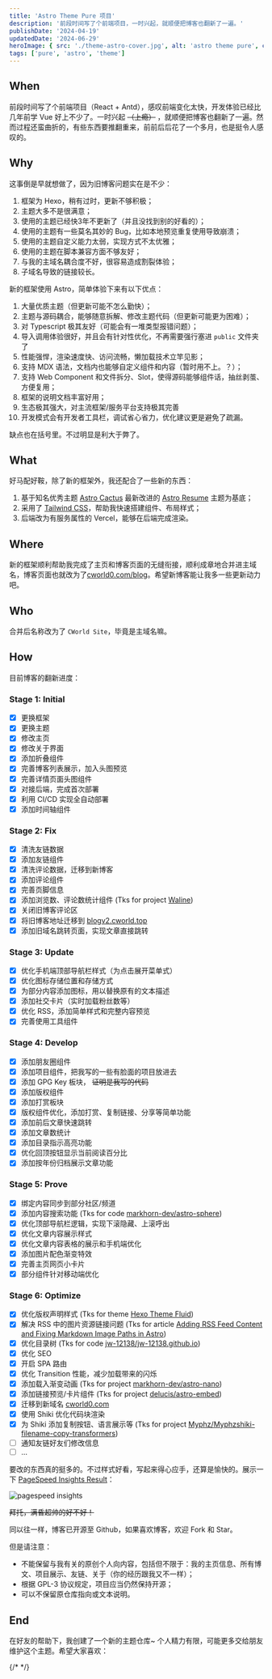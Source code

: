 ```yaml
---
title: 'Astro Theme Pure 项目'
description: '前段时间写了个前端项目，一时兴起，就顺便把博客也翻新了一遍。'
publishDate: '2024-04-19'
updatedDate: '2024-06-29'
heroImage: { src: './theme-astro-cover.jpg', alt: 'astro theme pure', color: '#3BA0C5' }
tags: ['pure', 'astro', 'theme']
---
```



## When

前段时间写了个前端项目（React + Antd），感叹前端变化太快，开发体验已经比几年前学 Vue 好上不少了。一时兴起 ~~（上瘾）~~ ，就顺便把博客也翻新了一遍。然而过程还蛮曲折的，有些东西要推翻重来，前前后后花了一个多月，也是挺令人感叹的。

## Why

这事倒是早就想做了，因为旧博客问题实在是不少：

1. 框架为 Hexo，稍有过时，更新不够积极；
2. 主题大多不是很满意；
3. 使用的主题已经快3年不更新了（并且没找到别的好看的）；
4. 使用的主题有一些莫名其妙的 Bug，比如本地预览重复使用导致崩溃；
5. 使用的主题自定义能力太弱，实现方式不太优雅；
6. 使用的主题在脚本兼容方面不够友好；
7. 与我的主域名耦合度不好，很容易造成割裂体验；
8. 子域名导致的链接较长。

新的框架使用 Astro，简单体验下来有以下优点：

1. 大量优质主题（但更新可能不怎么勤快）；
2. 主题与源码耦合，能够随意拆解、修改主题代码（但更新可能更为困难）；
3. 对 Typescript 极其友好（可能会有一堆类型报错问题）；
4. 导入调用体验很好，并且会有针对性优化，不再需要强行塞进 `public` 文件夹了
5. 性能强悍，渲染速度快、访问流畅，懒加载技术立竿见影；
6. 支持 MDX 语法，文档内也能够自定义组件和内容（暂时用不上。？）；
7. 支持 Web Component 和文件拆分、Slot，使得源码能够组件话，抽丝剥茧、方便复用；
8. 框架的说明文档丰富好用；
9. 生态极其强大，对主流框架/服务平台支持极其完善
10. 开发模式会有开发者工具栏，调试省心省力，优化建议更是避免了疏漏。

缺点也在括号里。不过明显是利大于弊了。

## What

好马配好鞍，除了新的框架外，我还配合了一些新的东西：

1. 基于知名优秀主题 [Astro Cactus](https://github.com/chrismwilliams/astro-theme-cactus) 最新改进的 [Astro Resume](https://github.com/srleom/astro-theme-resume?tab=readme-ov-file) 主题为基底；
2. 采用了 [Tailwind CSS](https://tailwindcss.com)，帮助我快速搭建组件、布局样式；
3. 后端改为有服务属性的 Vercel，能够在后端完成渲染。

## Where

新的框架顺利帮助我完成了主页和博客页面的无缝衔接，顺利成章地合并进主域名，博客页面也就改为了[cworld0.com/blog](https://cworld0.com/blog)。希望新博客能让我多一些更新动力吧。

## Who

合并后名称改为了 `CWorld Site`，毕竟是主域名嘛。

## How

目前博客的翻新进度：

### Stage 1: Initial

- [x] 更换框架
- [x] 更换主题
- [x] 修改主页
- [x] 修改关于界面
- [x] 添加折叠组件
- [x] 完善博客列表展示，加入头图预览
- [x] 完善详情页面头图组件
- [x] 对接后端，完成首次部署
- [x] 利用 CI/CD 实现全自动部署
- [x] 添加时间轴组件

### Stage 2: Fix

- [x] 清洗友链数据
- [x] 添加友链组件
- [x] 清洗评论数据，迁移到新博客
- [x] 添加评论组件
- [x] 完善页脚信息
- [x] 添加浏览数、评论数统计组件 (Tks for project [Waline](https://waline.js.org/guide/features/pageview.html))
- [x] 关闭旧博客评论区
- [x] 将旧博客地址迁移到 [blogv2.cworld.top](https://blogv2.cworld.top/)
- [x] 添加旧域名跳转页面，实现文章直接跳转

### Stage 3: Update

- [x] 优化手机端顶部导航栏样式（为点击展开菜单式）
- [x] 优化图标存储位置和存储方式
- [x] 为部分内容添加图标，用以替换原有的文本描述
- [x] 添加社交卡片（实时加载粉丝数等）
- [x] 优化 RSS，添加简单样式和完整内容预览
- [x] 完善使用工具组件

### Stage 4: Develop

- [x] 添加朋友圈组件
- [x] 添加项目组件，把我写的一些有脸面的项目放进去
- [x] 添加 GPG Key 板块， ~~证明是我写的代码~~
- [x] 添加版权组件
- [x] 添加打赏板块
- [x] 版权组件优化，添加打赏、复制链接、分享等简单功能
- [x] 添加前后文章快速跳转
- [x] 添加文章数统计
- [x] 添加目录指示高亮功能
- [x] 优化回顶按钮显示当前阅读百分比
- [x] 添加按年份归档展示文章功能

### Stage 5: Prove

- [x] 绑定内容同步到部分社区/频道
- [x] 添加内容搜索功能 (Tks for code [markhorn-dev/astro-sphere](https://github.com/markhorn-dev/astro-sphere/blob/main/src/components/Search.tsx))
- [x] 优化顶部导航栏逻辑，实现下滚隐藏、上滚呼出
- [x] 优化文章内容展示样式
- [x] 优化文章内容表格的展示和手机端优化
- [x] 添加图片配色渐变特效
- [x] 完善主页网页小卡片
- [x] 部分组件针对移动端优化

### Stage 6: Optimize

- [x] 优化版权声明样式 (Tks for theme [Hexo Theme Fluid](https://hexo.fluid-dev.com/posts/hello-fluid/))
- [x] 解决 RSS 中的图片资源链接问题 (Tks for article [Adding RSS Feed Content and Fixing Markdown Image Paths in Astro](https://billyle.dev/posts/adding-rss-feed-content-and-fixing-markdown-image-paths-in-astro))
- [x] 优化目录树 (Tks for code [jw-12138/jw-12138.github.io](https://github.com/jw-12138/jw-12138.github.io/blob/main/src/components/toc.jsx))
- [x] 优化 SEO
- [x] 开启 SPA 路由
- [x] 优化 Transition 性能，减少加载带来的闪烁
- [x] 添加载入渐变动画 (Tks for project [markhorn-dev/astro-nano](https://github.com/markhorn-dev/astro-nano))
- [x] 添加链接预览/卡片组件 (Tks for project [delucis/astro-embed](https://github.com/delucis/astro-embed))
- [x] 迁移到新域名 [cworld0.com](https://cworld0.com/)
- [x] 使用 Shiki 优化代码块渲染
- [x] 为 Shiki 添加复制按钮、语言展示等 (Tks for project [Myphz/Myphzshiki-filename-copy-transformers](https://github.com/Myphz/shiki-filename-copy-transformers))
- [ ] 通知友链好友们修改信息
- [ ] ...

要改的东西真的挺多的。不过样式好看，写起来得心应手，还算是愉快的。展示一下 [PageSpeed Insights Result](https://pagespeed.web.dev/analysis/https-cworld-top/o229zrt5o4?form_factor=mobile&hl=en)：

![pagespeed insights](./page-speed-insights.png)

~~拜托，满昏超帅的好不好！~~

同以往一样，博客已开源至 Github，如果喜欢博客，欢迎 Fork 和 Star。

<LinkPreview id='https://github.com/cworld1/cworld1' />

但是请注意：

- 不能保留与我有关的原创个人向内容，包括但不限于：我的主页信息、所有博文、项目展示、友链、关于（你的经历跟我又不一样）；
- 根据 GPL-3 协议规定，项目应当仍然保持开源；
- 可以不保留原仓库指向或文本说明。

## End

在好友的帮助下，我创建了一个新的主题仓库~ 个人精力有限，可能更多交给朋友维护这个主题。希望大家喜欢：

<LinkPreview id='https://github.com/cworld1/astro-theme-pure' />

{/* <!-- <LinkPreview id='https://astro.build/themes/details/pure/' /> --> */}
